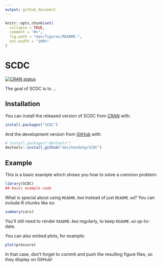 ```yaml
---
output: github_document
---
```


<!-- README.md is generated from README.Rmd. Please edit that file -->

```r
knitr::opts_chunk$set(
  collapse = TRUE,
  comment = "#>",
  fig.path = "man/figures/README-",
  out.width = "100%"
)
```

# SCDC

<!-- badges: start -->
[![CRAN status](https://www.r-pkg.org/badges/version/SCDC)](https://CRAN.R-project.org/package=SCDC)
<!-- badges: end -->

The goal of SCDC is to ...

## Installation

You can install the released version of SCDC from [CRAN](https://CRAN.R-project.org) with:

``` r
install.packages("SCDC")
```

And the development version from [GitHub](https://github.com/) with:

``` r
# install.packages("devtools")
devtools::install_github("meichendong/SCDC")
```
## Example

This is a basic example which shows you how to solve a common problem:

```r
library(SCDC)
## basic example code
```

What is special about using `README.Rmd` instead of just `README.md`? You can include R chunks like so:

```r
summary(cars)
```

You'll still need to render `README.Rmd` regularly, to keep `README.md` up-to-date.

You can also embed plots, for example:

```r
plot(pressure)
```

In that case, don't forget to commit and push the resulting figure files, so they display on GitHub!
